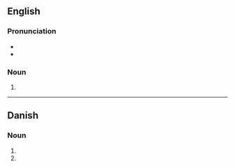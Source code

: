 {{also|controllers'}}

==English==

===Pronunciation===
* {{IPA|kənˈtɹəʊləs|lang=en}}
* {{hyphenation|con|trol|lers|lang=en}}

===Noun===
{{head|en|noun plural form}}
# {{plural of|controller|lang=en}}

----

==Danish==

===Noun===
{{head|da|noun form}}
# {{plural indefinite of|controller|lang=da}}
# {{genitive singular indefinite of|controller|lang=da}}